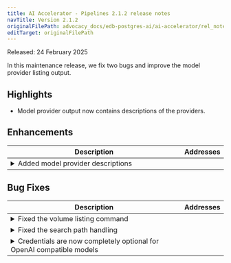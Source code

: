 ```yaml
---
title: AI Accelerator - Pipelines 2.1.2 release notes
navTitle: Version 2.1.2
originalFilePath: advocacy_docs/edb-postgres-ai/ai-accelerator/rel_notes/src/rel_notes_2.1.2.yml
editTarget: originalFilePath
---
```


Released: 24 February 2025

In this maintenance release, we fix two bugs and improve the model provider listing output.

## Highlights

- Model provider output now contains descriptions of the providers.

## Enhancements

<table class="table w-100"><thead><tr><th>Description</th><th width="10%">Addresses</th></tr></thead><tbody>
<tr><td><details><summary>Added model provider descriptions</summary><hr/><p>The model provider view <code>select * from aidb.model_providers;</code> now includes a description column detailing the purpose and capabilities of each model provider.</p>
</details></td><td></td></tr>
</tbody></table>


## Bug Fixes

<table class="table w-100"><thead><tr><th>Description</th><th width="10%">Addresses</th></tr></thead><tbody>
<tr><td><details><summary>Fixed the volume listing command</summary><hr/><p>The <code>aidb.list_volumes();</code> call is now functional. A bug prevented this call from succeeding (without affecting any other functionality).</p>
</details></td><td></td></tr>
<tr><td><details><summary>Fixed the search path handling</summary><hr/><p>Some internal commands used to append <code>aidb</code> to the search_path. This failed in certain cases depending on the contents of the existing search path. We changed the implementation to no longer modify the search_path in order to avoid this issue. This also means that the existing search_path no longer gets modified by AIDB.</p>
</details></td><td></td></tr>
<tr><td><details><summary>Credentials are now completely optional for OpenAI compatible models</summary><hr/><p>Previously the <code>aidb.create_model()</code> function required a key with an empty value to be passed for the api-key. It now allows you to omit the <code>credentials</code> parameter.</p>
</details></td><td></td></tr>
</tbody></table>


